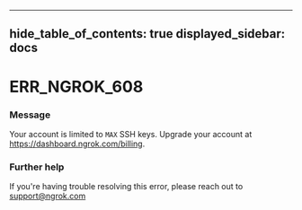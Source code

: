 

---
hide_table_of_contents: true
displayed_sidebar: docs
---


# ERR_NGROK_608

### Message
Your account is limited to `MAX` SSH keys. Upgrade your account at https://dashboard.ngrok.com/billing.

<ErrorDetails />



### Further help
If you're having trouble resolving this error, please reach out to [support@ngrok.com](mailto:support@ngrok.com?subject=Help%20with%20ERR_NGROK_608)

